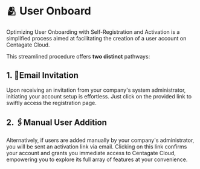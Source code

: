 # 🫂 User Onboard
Optimizing User Onboarding with Self-Registration and Activation is a simplified process aimed at facilitating the creation of a user account on Centagate Cloud. 


This streamlined procedure offers **two distinct** pathways:
## 1. 📧Email Invitation
Upon receiving an invitation from your company's system administrator, initiating your account setup is effortless. Just click on the provided link to swiftly access the registration page.


## 2. 🖇️Manual User Addition
Alternatively, if users are added manually by your company's administrator, you will be sent an activation link via email. Clicking on this link confirms your account and grants you immediate access to Centagate Cloud, empowering you to explore its full array of features at your convenience.
